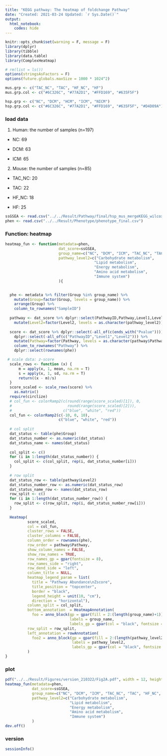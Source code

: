 ---
title: "KEGG pathway: The heatmap of foldchange Pathway"
date: "Created: 2021-03-24 Updated: `r Sys.Date()`"
output: 
  html_notebook:
    codes: hide
---

```{r setup, include=FALSE}
knitr::opts_chunk$set(warning = F, message = F)
library(dplyr)
library(tibble)
library(data.table)
library(ComplexHeatmap)

# rm(list = ls())
options(stringsAsFactors = F)
options(future.globals.maxSize = 1000 * 1024^2)

mus.grp <- c("TAC_NC", "TAC", "HF_NC", "HF")
mus.grp.col <- c("#6C326C", "#77A2D1", "#FFD169", "#635F5F")

hsp.grp <- c("NC", "DCM", "HCM", "ICM", "NICM")
hsp.grp.col <- c("#6C326C", "#77A2D1", "#FFD169", "#635F5F", "#D4D09A")
```


### load data

1. Human: the number of samples (n=197)

  * NC:  69
  
  * DCM: 63
  
  * ICM: 65

2. Mouse: the number of samples (n=85)

  * TAC_NC: 20 
    
  * TAC: 22 
    
  * HF_NC: 18
  
  * HF: 25
  
```{r}
ssGSEA <- read.csv("../../Result/Pathway/final/hsp_mus_mergeKEGG_wilcox.csv")
phen <- read.csv("../../Result/Phenotype/phenotype_final.csv")
```


### Function: heatmap
```{r}
heatmap_fun <- function(metadata=phen,
                        dat_score=ssGSEA,
                        group_name=c("NC", "DCM", "ICM", "TAC_NC", "TAC", "HF_NC", "HF"),
                        pathway_level2=c("Carbohydrate metabolism", 
                                        "Lipid metabolism",
                                        "Energy metabolism", 
                                        "Amino acid metabolism",
                                        "Immune system")
                        ){

  
  phe <- metadata %>% filter(Group %in% group_name) %>%
    mutate(Group=factor(Group, levels = group_name)) %>%
    arrange(Group) %>%
    column_to_rownames("SampleID")
  
  pathway <- dat_score %>% dplyr::select(PathwayID,Pathway,Level1,Level2,ends_with("Pvalue")) %>%
    mutate(Level2=factor(Level2, levels = as.character(pathway_level2)))
  
  score <- dat_score %>% dplyr::select(-all_of(c(ends_with("Pvalue")))) %>%
    dplyr::select(-all_of(c("PathwayID","Level1","Level2"))) %>%
    mutate(Pathway=factor(Pathway, levels = as.character(pathway$Pathway))) %>%
    column_to_rownames("Pathway") %>%
    dplyr::select(rownames(phe))

 # scale data: z-score
  scale_rows <- function (x) {
      m = apply(x, 1, mean, na.rm = T)
      s = apply(x, 1, sd, na.rm = T)
      return((x - m)/s)
  }  
  score_scaled <- scale_rows(score) %>%
    as.matrix()
  require(circlize)
  # col_fun <- colorRamp2(c(round(range(score_scaled)[1]), 0, 
  #                         round(range(score_scaled)[2])),
  #                       c("blue", "white", "red")) 
  col_fun <- colorRamp2(c(-10, 0, 10),
                        c("blue", "white", "red"))
  
  # col split 
  dat_status <- table(phe$Group)
  dat_status_number <- as.numeric(dat_status)
  dat_status_name <- names(dat_status)
  
  col_split <- c()
  for (i in 1:length(dat_status_number)) {
    col_split <- c(col_split, rep(i, dat_status_number[i]))
  }
  
  # row split 
  dat_status_row <- table(pathway$Level2)
  dat_status_number_row <- as.numeric(dat_status_row)
  dat_status_name_row <- names(dat_status_row)
  row_split <- c()
  for (i in 1:length(dat_status_number_row)) {
    row_split <- c(row_split, rep(i, dat_status_number_row[i]))
  }  
  
  Heatmap(
          score_scaled, 
          col = col_fun,
          cluster_rows = FALSE,
          cluster_columns = FALSE,
          column_order = rownames(phe),
          row_order = pathway$Pathway,
          show_column_names = FALSE,
          show_row_names = TRUE,
          row_names_gp = gpar(fontsize = 8),
          row_names_side = "right",
          row_dend_side = "left",
          column_title = NULL, 
          heatmap_legend_param = list(
            title = "Pathway Abundance\nZscore",
            title_position = "topcenter",
            border = "black",
            legend_height = unit(10, "cm"),
            direction = "horizontal"),
          column_split = col_split,
          bottom_annotation  = HeatmapAnnotation(
            foo = anno_block(gp = gpar(fill = 2:(length(group_name)+1)),
                             labels = group_name, 
                             labels_gp = gpar(col = "black", fontsize = 12))),
          row_split = row_split,
          left_annotation = rowAnnotation(
            foo2 = anno_block(gp = gpar(fill = 2:(length(pathway_level2)+1)),
                              labels = pathway_level2,
                              labels_gp = gpar(col = "black", fontsize = 12)))
          )
}
```


### plot
```{r, fig.width=10, fig.height=10}
pdf("../../Result/Figures/version_210322/Fig2A.pdf", width = 12, height = 8)
heatmap_fun(metadata=phen,
            dat_score=ssGSEA,
            group_name=c("NC", "DCM", "ICM", "TAC_NC", "TAC", "HF_NC", "HF"),
            pathway_level2=c("Carbohydrate metabolism", 
                             "Lipid metabolism",
                             "Energy metabolism", 
                             "Amino acid metabolism",
                             "Immune system")
            )
dev.off()
```


### version
```{r}
sessionInfo()
```

